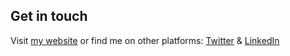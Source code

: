 ## Get in touch

Visit [my website](*) or find me on other platforms: [Twitter](https://twitter.com/Jyoti74) & [LinkedIn](https://www.linkedin.com/in/jyoti-prakash-rout/)

<!-- (https://www.lekoarts.de?utm_source=cara&utm_medium=Starter) -->
